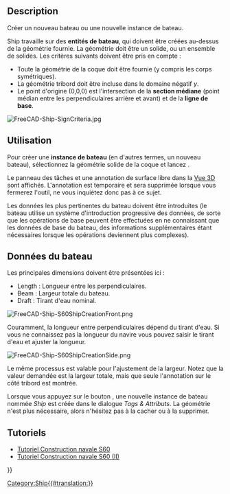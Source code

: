 <languages/>

{{Docnav/fr
|[[Ship_LoadExample/fr|Exemples de géométries]]
|[[Ship_AreasCurve/fr|Courbe de surface]]
|[[Ship_Workbench/fr|Ship]]
|IconL=Ship_LoadExample.svg
|IconR=Ship_AreasCurve.svg
|IconC=Workbench_Ship.svg
}}

{{GuiCommand/fr
|Name=Ship CreateShip
|Name/fr=Ship Coque
|MenuLocation=Ship design → Create a new ship
|Workbenches=[[Ship_Workbench|Ship]]|
|Shortcut=
|SeeAlso=
}}

== Description ==

Créer un nouveau bateau ou une nouvelle instance de bateau.

Ship travaille sur des '''entités de bateau''', qui doivent être créées au-dessus de la géométrie fournie. La géométrie doit être un solide, ou un ensemble de solides. Les critères suivants doivent être pris en compte :
* Toute la géométrie de la coque doit être fournie (y compris les corps symétriques).
* La géométrie tribord doit être incluse dans le domaine négatif ''y''.
* Le point d'origine (0,0,0) est l'intersection de la '''section médiane''' (point médian entre les perpendiculaires arrière et avant) et de la '''ligne de base'''.

[[Image:FreeCAD-Ship-SignCriteria.jpg]]
{{Caption|Critères d'identification des bateaux}}

<span id="Usage"></span>
== Utilisation == 

Pour créer une '''instance de bateau''' (en d'autres termes, un nouveau bateau), sélectionnez la géométrie solide de la coque et lancez  {{MenuCommand|Ship design → [[Image:Ship_CreateShip.svg|16px]] Create a new ship}}.

Le panneau des tâches et une annotation de surface libre dans la [[3D_view/fr|Vue 3D]] sont affichés. L'annotation est temporaire et sera supprimée lorsque vous fermerez l'outil, ne vous inquiétez donc pas à ce sujet.

Les données les plus pertinentes du bateau doivent être introduites (le bateau utilise un système d'introduction progressive des données, de sorte que les opérations de base peuvent être effectuées en ne connaissant que les données de base du bateau, des informations supplémentaires étant nécessaires lorsque les opérations deviennent plus complexes).

<span id="Ship_data"></span>
== Données du bateau ==

Les principales dimensions doivent être présentées ici :
* Length : Longueur entre les perpendiculaires.
* Beam : Largeur totale du bateau.
* Draft : Tirant d'eau nominal.

[[Image:FreeCAD-Ship-S60ShipCreationFront.png]]
{{Caption|Annotations de longueur}}

Couramment, la longueur entre perpendiculaires dépend du tirant d'eau. Si vous ne connaissez pas la longueur du navire vous pouvez saisir le tirant d'eau et ajuster la longueur.

[[Image:FreeCAD-Ship-S60ShipCreationSide.png]]
{{Caption|Annotations des largeurs}}

Le même processus est valable pour l'ajustement de la largeur. Notez que la valeur demandée est la largeur totale, mais que seule l'annotation sur le côté tribord est montrée.

Lorsque vous appuyez sur le bouton {{Button|Accept}}, une nouvelle instance de bateau nommée ''Ship'' est créée dans le dialogue ''Tags & Attributs''. La géométrie n'est plus nécessaire, alors n'hésitez pas à la cacher ou à la supprimer.

<span id="Tutorials"></span>
== Tutoriels ==

* [[FreeCAD-Ship_s60_tutorial/fr|Tutoriel Construction navale S60]]
* [[FreeCAD-Ship_s60_tutorial_(II)/fr|Tutoriel Construction navale S60 (II)]] 


{{Docnav/fr
|[[Ship_LoadExample/fr|Exemples de géométries]]
|[[Ship_AreasCurve/fr|Courbe de surface]]
|[[Ship_Workbench/fr|Ship]]
|IconL=Ship_LoadExample.svg
|IconR=Ship_AreasCurve.svg
|IconC=Workbench_Ship.svg
}}

{{Userdocnavi{{#translation:}}}}
[[Category:Ship{{#translation:}}]]
